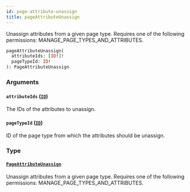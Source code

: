 ```yaml
---
id: page-attribute-unassign
title: pageAttributeUnassign
---
```



Unassign attributes from a given page type. Requires one of the following permissions: MANAGE_PAGE_TYPES_AND_ATTRIBUTES.

```graphql
pageAttributeUnassign(
  attributeIds: [ID!]!
  pageTypeId: ID!
): PageAttributeUnassign
```


### Arguments

#### `attributeIds` ([`ID`](../../../developer/api-reference/scalars/id))

The IDs of the attributes to unassign.


#### `pageTypeId` ([`ID`](../../../developer/api-reference/scalars/id))

ID of the page type from which the attributes should be unassign.


### Type

#### [`PageAttributeUnassign`](../../../developer/api-reference/objects/page-attribute-unassign) 

Unassign attributes from a given page type. Requires one of the following permissions: MANAGE_PAGE_TYPES_AND_ATTRIBUTES.




